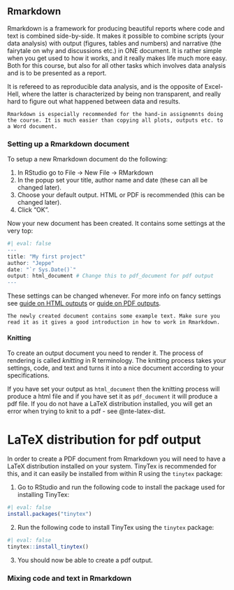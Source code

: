 ## Rmarkdown

Rmarkdown is a framework for producing beautiful reports where code and text is combined side-by-side. It makes it possible to combine scripts (your data analysis) with output (figures, tables and numbers) and narrative (the fairytale on why and discussions etc.) in ONE document. It is rather simple when you get used to how it works, and it really makes life much more easy. Both for this course, but also for all other tasks which involves data analysis and is to be presented as a report.

It is refereed to as reproducible data analysis, and is the opposite of Excel-Hell, where the latter is characterized by being non transparent, and really hard to figure out what happened between data and results.

::: {.callout-tip}
    Rmarkdown is especially recommended for the hand-in assignemnts doing the course. It is much easier than copying all plots, outputs etc. to a Word document.
:::

### Setting up a Rmarkdown document

To setup a new Rmarkdown document do the following:

1. In RStudio go to File -> New File -> RMarkdown
2. In the popup set your title, author name and date (these can all be changed later).
3. Choose your default output. HTML or PDF is recommended (this can be changed later).
4. Click "OK".

Now your new document has been created. It contains some settings at the very top:

```r
#| eval: false
---
title: "My first project"
author: "Jeppe"
date: "`r Sys.Date()`"
output: html_document # Change this to pdf_document for pdf output
---

```

These settings can be changed whenever. For more info on fancy settings see [guide on HTML outputs](https://bookdown.org/yihui/rmarkdown/html-document.html#html-document) or [guide on PDF outputs](https://bookdown.org/yihui/rmarkdown/pdf-document.html#pdf-document).

::: {.callout-important}
    The newly created document contains some example text. Make sure you read it as it gives a good introduction in how to work in Rmarkdown.
:::

#### Knitting

To create an output document you need to render it. The process of rendering is called *knitting* in R terminology. The knitting process takes your settings, code, and text and turns it into a nice document according to your specifications. 

If you have set your output as `html_document` then the knitting process will produce a html file and if you have set it as `pdf_document` it will produce a pdf file. If you do not have a LaTeX distribution installed, you will get an error when trying to knit to a pdf - see @nte-latex-dist.

::: {.callout-note #nte-latex-dist}
# LaTeX distribution for pdf output

In order to create a PDF document from Rmarkdown you will need to have a LaTeX distribution installed on your system. TinyTex is recommended for this, and it can easily be installed from within R using the `tinytex` package:

1. Go to RStudio and run the following code to install the package used for installing TinyTex:

```r
#| eval: false
install.packages("tinytex")
```

2. Run the following code to install TinyTex using the `tinytex` package:

```r
#| eval: false
tinytex::install_tinytex()
```

3. You should now be able to create a pdf output.

:::

### Mixing code and text in Rmarkdown

